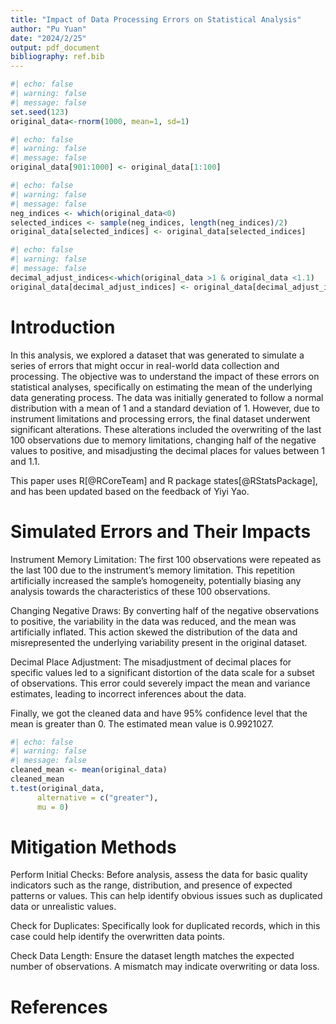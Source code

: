 ```yaml
---
title: "Impact of Data Processing Errors on Statistical Analysis"
author: "Pu Yuan"
date: "2024/2/25"
output: pdf_document
bibliography: ref.bib
---
```


```r
#| echo: false
#| warning: false
#| message: false
set.seed(123)
original_data<-rnorm(1000, mean=1, sd=1)
```

```r
#| echo: false
#| warning: false
#| message: false
original_data[901:1000] <- original_data[1:100]
```

```r
#| echo: false
#| warning: false
#| message: false
neg_indices <- which(original_data<0)
selected_indices <- sample(neg_indices, length(neg_indices)/2)
original_data[selected_indices] <- original_data[selected_indices]
```

```r
#| echo: false
#| warning: false
#| message: false
decimal_adjust_indices<-which(original_data >1 & original_data <1.1)
original_data[decimal_adjust_indices] <- original_data[decimal_adjust_indices]/10
```



# Introduction

In this analysis, we explored a dataset that was generated to simulate a series of errors that might occur in real-world data collection and processing. The objective was to understand the impact of these errors on statistical analyses, specifically on estimating the mean of the underlying data generating process. The data was initially generated to follow a normal distribution with a mean of 1 and a standard deviation of 1. However, due to instrument limitations and processing errors, the final dataset underwent significant alterations. These alterations included the overwriting of the last 100 observations due to memory limitations, changing half of the negative values to positive, and misadjusting the decimal places for values between 1 and 1.1.

This paper uses R[@RCoreTeam] and R package states[@RStatsPackage], and has been updated based on the feedback of Yiyi Yao.

# Simulated Errors and Their Impacts

Instrument Memory Limitation: The first 100 observations were repeated as the last 100 due to the instrument's memory limitation. This repetition artificially increased the sample's homogeneity, potentially biasing any analysis towards the characteristics of these 100 observations.

Changing Negative Draws: By converting half of the negative observations to positive, the variability in the data was reduced, and the mean was artificially inflated. This action skewed the distribution of the data and misrepresented the underlying variability present in the original dataset.

Decimal Place Adjustment: The misadjustment of decimal places for specific values led to a significant distortion of the data scale for a subset of observations. This error could severely impact the mean and variance estimates, leading to incorrect inferences about the data.

Finally, we got the cleaned data and have 95% confidence level that the mean is greater than 0. The estimated mean value is 0.9921027.

```r
#| echo: false
#| warning: false
#| message: false
cleaned_mean <- mean(original_data)
cleaned_mean
t.test(original_data,
      alternative = c("greater"),
      mu = 0)
```

# Mitigation Methods

Perform Initial Checks: Before analysis, assess the data for basic quality indicators such as the range, distribution, and presence of expected patterns or values. This can help identify obvious issues such as duplicated data or unrealistic values.

Check for Duplicates: Specifically look for duplicated records, which in this case could help identify the overwritten data points.

Check Data Length: Ensure the dataset length matches the expected number of observations. A mismatch may indicate overwriting or data loss.

# References
